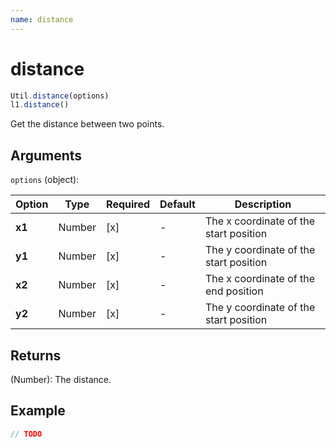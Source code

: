 ```yaml
---
name: distance
---
```


# distance

```javascript
Util.distance(options)
l1.distance()
```

Get the distance between two points.

## Arguments

`options` (object):

Option | Type | Required | Default | Description
-- | -- | -- | -- | -- |
**x1** | Number | [x] | - | The x coordinate of the start position
**y1** | Number | [x] | - | The y coordinate of the start position
**x2** | Number | [x] | - | The x coordinate of the end position
**y2** | Number | [x] | - | The y coordinate of the start position

## Returns

(Number): The distance.

## Example

```js
// TODO
```

